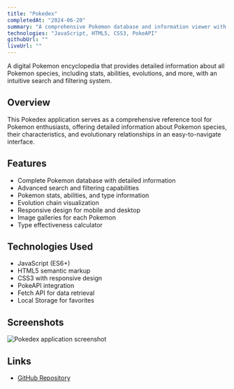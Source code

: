 ```yaml
---
title: "Pokedex"
completedAt: "2024-06-20"
summary: "A comprehensive Pokemon database and information viewer with search and filtering capabilities"
technologies: "JavaScript, HTML5, CSS3, PokeAPI"
githubUrl: ""
liveUrl: ""
---
```


A digital Pokemon encyclopedia that provides detailed information about all Pokemon species, including stats, abilities, evolutions, and more, with an intuitive search and filtering system.

## Overview

This Pokedex application serves as a comprehensive reference tool for Pokemon enthusiasts, offering detailed information about Pokemon species, their characteristics, and evolutionary relationships in an easy-to-navigate interface.

## Features

- Complete Pokemon database with detailed information
- Advanced search and filtering capabilities
- Pokemon stats, abilities, and type information
- Evolution chain visualization
- Responsive design for mobile and desktop
- Image galleries for each Pokemon
- Type effectiveness calculator

## Technologies Used

- JavaScript (ES6+)
- HTML5 semantic markup
- CSS3 with responsive design
- PokeAPI integration
- Fetch API for data retrieval
- Local Storage for favorites

## Screenshots

<Image
  src="/portfolio/pokedex.jpg"
  alt="Pokedex application screenshot"
  width={800}
  height={600}
  className="rounded-lg my-4"
/>

## Links

- [GitHub Repository](https://github.com/bbeaudet-dev/pokedex)
